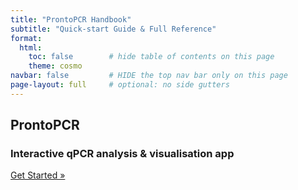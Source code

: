 ```yaml
---
title: "ProntoPCR Handbook"
subtitle: "Quick-start Guide & Full Reference"
format:
  html:
    toc: false        # hide table of contents on this page
    theme: cosmo
navbar: false         # HIDE the top nav bar only on this page
page-layout: full     # optional: no side gutters
---
```


::: {.text-center .mt-5}

# **ProntoPCR**

### Interactive qPCR analysis & visualisation app

[Get Started »](overview.qmd){.btn .btn-primary .btn-lg}

:::
